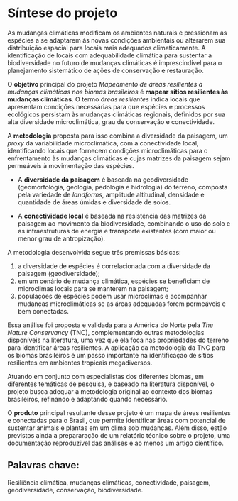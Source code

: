 # Síntese do projeto {.unnumbered}

<!-- Nos nossos textos temos que padronizar o que entendemos por adatação às mudanças climáticas. No sentido mais restrito, adaptação é a mudança evolutiva da espécies em reposta à pressão ambiental, assim as espécies podem se adaptar (evoluir) para terem condições fisiológicas que suportem o novo clima, ou migrarem para áreas adequadas aos seus nichos. No entento, há também adaptação sendo usado em sentidos mais amplos, incluindo a migração. Sugiro mantermos o termo mais restrito, para ficar mais relacionado conceitualmente com a discussão de evolução de nicho e resgate evolutivo --> 

As mudanças climáticas modificam os ambientes naturais e pressionam as espécies a se adaptarem às novas condições ambientais ou alterarem sua distribuição espacial para locais mais adequados climaticamente.
A identificação de locais com adequabilidade climática para sustentar a biodiversidade no futuro de mudanças climáticas é imprescindível para o planejamento sistemático de ações de conservação e restauração.

O __objetivo__ principal do projeto _Mapeamento de áreas resilientes a mudanças climáticas nos biomas brasileiros_ é __mapear sítios resilientes às mudanças climáticas__.
O termo _áreas resilientes_ indica locais que apresentam condições necessárias para que espécies e processos ecológicos persistam às mudanças climáticas regionais, definidos por sua alta diversidade microclimática, grau de conservação e conectividade. 

A __metodologia__ proposta para isso combina a diversidade da paisagem, um _proxy_ da variabilidade microclimática, com a conectividade local, identificando locais que fornecem condições microclimáticas para o enfrentamento às mudanças climáticas e cujas matrizes da paisagem sejam permeáveis à movimentação das espécies.

+ A __diversidade da paisagem__ é baseada na geodiversidade (geomorfologia, geologia, pedologia e hidrologia) do terreno, composta pela variedade de _landforms_, amplitude altitudinal, densidade e quantidade de áreas úmidas e diversidade de solos.

+ A __conectividade local__ é baseada na resistência das matrizes da paisagem ao movimento da biodiversidade, combinando o uso do solo e as infraestruturas de energia e transporte existentes (com maior ou menor grau de antropização).

A metodologia desenvolvida segue três premissas básicas:

1) a diversidade de espécies é correlacionada com a diversidade da paisagem (geodiversidade);
2) em um cenário de mudança climática, espécies se beneficiam de microclimas locais para se manterem na paisagem;
3) populações de espécies podem usar microclimas e acompanhar mudanças microclimáticas se as áreas adequadas forem permeáveis e bem conectadas.


Essa análise foi proposta e validada para a América do Norte pela _The Nature Conservancy_ (TNC), complementando outras metodologias disponíveis na literatura, uma vez que ela foca nas propriedades do terreno para identificar áreas resilientes. 
A aplicação da metodologia da TNC para os biomas brasileiros é um passo importante na identificaçao de sítios resilientes em ambientes tropicais megadiversos. 

Atuando em conjunto com especialistas dos diferentes biomas, em diferentes temáticas de pesquisa, e baseado na literatura disponível, o projeto busca adequar a metodologia original ao contexto dos biomas brasileiros, refinando e adaptando quando necessário. <!-- Não estamos testando, estamos adequando e desenvolvendo a metodologia  --> 

O __produto__ principal resultante desse projeto é um mapa de áreas resilientes e conectadas para o Brasil, que permite identificar áreas com potencial de sustentar animais e plantas em um clima sob mudanças.
Além disso, estão previstos ainda a prepararação de um relatório técnico sobre o projeto, uma documentação reproduzível das análises e ao menos um artigo científico.

## __Palavras chave:__

Resiliência climática, mudanças climáticas, conectividade, paisagem, geodiversidade, conservação, biodiversidade.


